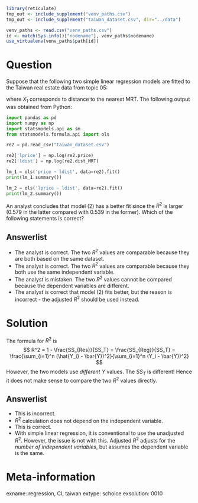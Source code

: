 ```r
library(reticulate)
tmp_out <- include_supplement("venv_paths.csv")
tmp_out <- include_supplement("taiwan_dataset.csv", dir="../data")

venv_paths <- read.csv("venv_paths.csv")
id <- match(Sys.info()["nodename"], venv_paths$nodename)
use_virtualenv(venv_paths$path[id])
```

Question
========

Suppose that the following two simple linear regression models are fitted to the
Taiwan real estate data from topic 05:

\begin{eqnarray}
Y &=& \beta_0 + \beta_1 \ln (X_1) + e \; \text{( model 1 )}\\
\ln Y &=& \beta_0 + \beta_1 \ln (X_1) + e \: \text{( model 2 )}
\end{eqnarray}

where $X_1$ corresponds to distance to the nearest MRT. The following output 
was obtained from Python:

```python
import pandas as pd
import numpy as np
import statsmodels.api as sm
from statsmodels.formula.api import ols

re2 = pd.read_csv("taiwan_dataset.csv")
```

```python
re2['lprice'] = np.log(re2.price)
re2['ldist'] = np.log(re2.dist_MRT)

lm_1 = ols('price ~ ldist', data=re2).fit()
print(lm_1.summary())
```

```python
lm_2 = ols('lprice ~ ldist', data=re2).fit()
print(lm_2.summary())
```

An analyst concludes that model (2) has a better fit since the $R^2$ is larger
(0.579 in the latter compared with 0.539 in the former). Which of the following 
statements is correct?

Answerlist
----------

* The analyst is correct. The two $R^2$ values are comparable because they are 
  both based on the same dataset.
* The analyst is correct. The two $R^2$ values are comparable because they both
  use the same independent variable.
* The analyst is mistaken. The two $R^2$ values cannot be compared because the
  dependent variables are different.
* The analyst is correct that model (2) fits better, but the reason is 
  incorrect - the adjusted $R^2$ should be used instead.

Solution
========

The formula for $R^2$ is 
$$
R^2 = 1 - \frac{SS_{Res}}{SS_T} = \frac{SS_{Reg}}{SS_T} = \frac{\sum_{i=1}^n (\hat{Y_i}  - \bar{Y})^2}{\sum_{i=1}^n (Y_i  - \bar{Y})^2}
$$
However, the two models use *different* $Y$ values. The $SS_T$ is different! Hence 
it does not make sense to compare the two $R^2$ values directly.

Answerlist
----------

* This is incorrect.
* $R^2$ calculation does not depend on the independent variable.
* This is correct.
* With simple linear regression, it is conventional to use the unadjusted $R^2$. 
  However, the issue is not with this. Adjusted $R^2$ adjusts for the 
  *number of independent variables*, but assumes the dependent variable is the same.

Meta-information
================
exname: regression, CI, taiwan
extype: schoice
exsolution: 0010

